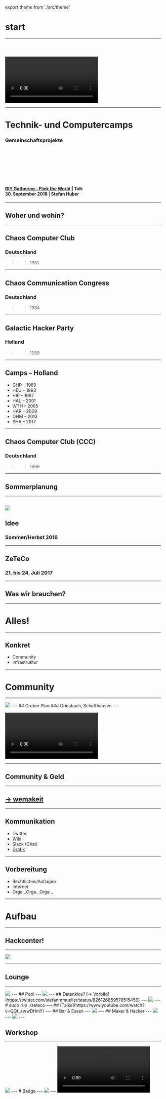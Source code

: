 export theme from './src/theme'


<Head>
  <title>ZeTeCo</title>
  <link href="https://fonts.googleapis.com/css?family=Work+Sans:400,700,900" rel="stylesheet" />
</Head>


# start
---

### &nbsp;

<Video
  loop={true}
  src="https://cdn.rawgit.com/signalwerk/talk.dock18.2018/add5d516/intro/intro.mp4"
/>

---

# Technik- und Computercamps
### Gemeinschaftsprojekte

<br/>
<br/>
<br/>
<br/>
<br/>
<br/>

#### [DIY Gathering – Flick the World](http://wiki.sgmk-ssam.ch/wiki/DIY_Gathering_-_Flick_the_World) | Talk<br/>30. September 2018 | Stefan Huber
---
## Woher und wohin?

---
## Chaos Computer Club
### Deutschland
>> 1981

---
## Chaos Communication Congress
### Deutschland
>> 1984
---

## Galactic Hacker Party
### Holland
>> 1989

---
## Camps – Holland

* GHP – 1989 <!-- Galactic Hacker Party -->
* HEU – 1993 <!-- Hacking till the End of the Universe -->
* HIP – 1997 <!-- Hacking In Progress -->
* HAL – 2001 <!-- Hackers At Large -->
* WTH – 2005 <!-- What the Hack -->
* HAR – 2009 <!-- Hacking At Random -->
* OHM – 2013 <!-- Observe. Hack. Make. -->
* SHA – 2017 <!-- Still Hacking Anyway -->

---
## Chaos Computer Club (CCC)
### Deutschland
>> 1999
---
## Sommerplanung
---

![](https://cdn.rawgit.com/signalwerk/talk.dock18.2018/d41e5a5a/img/timeline.svg)
---

## Idee
### Sommer/Herbst 2016
---

## ZeTeCo
### 21. bis 24. Juli 2017
---
## Was wir brauchen?
---
# Alles!
---
## Konkret
* Community
* Infrastruktur
---
# Community
---
<Image src='https://cdn.rawgit.com/signalwerk/talk.dock18.2018/add5d516/img/tony/IMAG0567.jpg'/>
---
## Grober Plan
### Griesbach, Schaffhausen
---


<Video
  src="https://cdn.rawgit.com/signalwerk/talk.dock18.2018/add5d516/film/campground.mp4"
/>

---

## Community & Geld
---
## [→ wemakeit](https://wemakeit.com/projects/maker-hacker-camp-zeteco-2017/)
---
## Kommunikation
* Twitter
* [Wiki](https://wiki.zeteco.ch/wiki/Static:Hauptseite)
* Slack (Chat)
* [Grafik](https://zeteco.ch/)
---
## Vorbereitung
* Rechtliches/Auflagen
* Internet
* Orga...Orga...Orga...
---
# Aufbau
---
## Hackcenter!
---
<Image src='https://cdn.rawgit.com/signalwerk/talk.dock18.2018/add5d516/img/tony/IMAG2881.jpg'/>

---
## Lounge
---
<Image src='https://cdn.rawgit.com/signalwerk/talk.dock18.2018/add5d516/img/tony/IMAG2892.jpg'/>
---
## Pool
---
<Image src='https://cdn.rawgit.com/signalwerk/talk.dock18.2018/add5d516/img/tony/IMAG2921.jpg'/>
---
## Datenklos?
[→ Vorbild](https://twitter.com/stefanmmueller/status/826126859578515456)
---
<Image src='https://cdn.rawgit.com/signalwerk/talk.dock18.2018/add5d516/img/tony/IMAG2987.jpg'/>
---
# sudo run ./zeteco
---
## [Talks](https://www.youtube.com/watch?v=QQt_zwwDHmY)
---
## Bar & Essen
---
<Image src='https://cdn.rawgit.com/signalwerk/talk.dock18.2018/add5d516/img/tony/IMAG2989.jpg'/>
---
## Maker & Hacker
---
<Image src='https://cdn.rawgit.com/signalwerk/talk.dock18.2018/add5d516/img/tony/IMAG2992.jpg'/>
---
<Image src='https://cdn.rawgit.com/signalwerk/talk.dock18.2018/add5d516/img/tony/IMAG2975.jpg'/>
---

## Workshop
---
<Image src='https://cdn.rawgit.com/signalwerk/talk.dock18.2018/add5d516/img/tony/IMAG2980.jpg'/>
---
# Badge
---
<Image src='https://cdn.rawgit.com/signalwerk/talk.dock18.2018/add5d516/img/tony/IMAG2687.jpg'/>
---
<Video
  src="https://cdn.rawgit.com/signalwerk/talk.dock18.2018/add5d516/film/badge.mp4"
/>
---


# Learnings

---
## Community
* es ist wunderbar...
* und schwierig...
---
# Diversität!

---
## Freiheit
### Wer macht, machts richtig!
---
## Planung
### Wer sagt er machts, sollte es machen!
---
## Offenheit
### Wer nicht sagt er machts und es dann doch macht, machts auch richtig.

---
## Infrastruktur
* Es braucht Leute...
* Ideen hat jeder, Zeit nicht
---
## Auflagen
---
<Image src='https://cdn.rawgit.com/signalwerk/talk.dock18.2018/add5d516/img/tony/IMAG2774.jpg'/>
---
<Image src='https://cdn.rawgit.com/signalwerk/talk.dock18.2018/add5d516/img/tony/IMAG2776.jpg'/>
---
## Abschluss
* Finanzen
* Wissenswahrung
* Wie weiter? Ermüdung...

---
## ZeTeCo schön war's!
---
## See you soon!
---

![](https://cdn.rawgit.com/signalwerk/talk.dock18.2018/d41e5a5a/img/timeline.svg)

---
## Danke
* Euch für die Aufmerksamkeit
* Tony-Stamm für Fotos & Videos
* Allen für die tolle Zeit!

## [→ Slides: https://goo.gl/gc523f](https://github.com/signalwerk/talk.dock18.2018)
* [CC-BY-SA-4.0](https://creativecommons.org/licenses/by-sa/4.0/)
---
## One more thing!
---


## ZeTeCo 2020

![](https://cdn.rawgit.com/signalwerk/talk.dock18.2018/d41e5a5a/img/timeline-zeteco.svg)

---

## exit 0;
